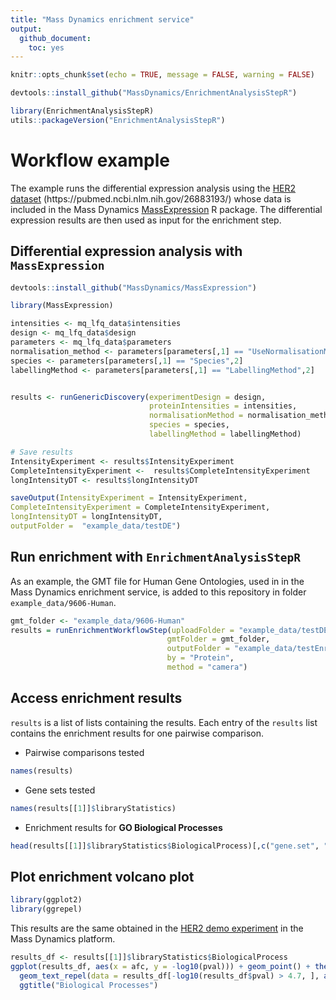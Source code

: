 ```yaml
---
title: "Mass Dynamics enrichment service"
output:
  github_document:
    toc: yes
---
```


```r
knitr::opts_chunk$set(echo = TRUE, message = FALSE, warning = FALSE)
```

```r
devtools::install_github("MassDynamics/EnrichmentAnalysisStepR")
```

```r
library(EnrichmentAnalysisStepR)
utils::packageVersion("EnrichmentAnalysisStepR")
```

# Workflow example

The example runs the differential expression analysis using the [HER2 dataset](https://app.massdynamics.com/experiments/papers/c6fc6c60-fe65-47cb-bd6d-a021f0ed8720#/volcano) (https://pubmed.ncbi.nlm.nih.gov/26883193/) whose data is included in the Mass Dynamics [MassExpression](https://github.com/MassDynamics/MassExpression) R package. The differential expression results are then used as input for the enrichment step.  

## Differential expression analysis with `MassExpression`

```r
devtools::install_github("MassDynamics/MassExpression")
```

```r
library(MassExpression)
```


```r
intensities <- mq_lfq_data$intensities
design <- mq_lfq_data$design
parameters <- mq_lfq_data$parameters
normalisation_method <- parameters[parameters[,1] == "UseNormalisationMethod",2]
species <- parameters[parameters[,1] == "Species",2]
labellingMethod <- parameters[parameters[,1] == "LabellingMethod",2]


results <- runGenericDiscovery(experimentDesign = design, 
                               proteinIntensities = intensities, 
                               normalisationMethod = normalisation_method, 
                               species = species, 
                               labellingMethod = labellingMethod)

# Save results
IntensityExperiment <- results$IntensityExperiment
CompleteIntensityExperiment <-  results$CompleteIntensityExperiment
longIntensityDT <- results$longIntensityDT

saveOutput(IntensityExperiment = IntensityExperiment, 
CompleteIntensityExperiment = CompleteIntensityExperiment,
longIntensityDT = longIntensityDT, 
outputFolder =  "example_data/testDE")
```

## Run enrichment with `EnrichmentAnalysisStepR`

As an example, the GMT file for Human Gene Ontologies, used in in the Mass Dynamics enrichment service, is added to this repository in folder `example_data/9606-Human`.  

```r
gmt_folder <- "example_data/9606-Human"
results = runEnrichmentWorkflowStep(uploadFolder = "example_data/testDE",
                                   gmtFolder = gmt_folder,
                                   outputFolder = "example_data/testEnrichment",
                                   by = "Protein",
                                   method = "camera")
```


## Access enrichment results

`results` is a list of lists containing the results. Each entry of the `results` list contains the enrichment results for one pairwise comparison.

- Pairwise comparisons tested 

```r
names(results)
```

- Gene sets tested

```r
names(results[[1]]$libraryStatistics)
```

- Enrichment results for **GO Biological Processes**

```r
head(results[[1]]$libraryStatistics$BiologicalProcess)[,c("gene.set", "afc","pval", "adj.pval", "observed", "name")]
```

## Plot enrichment volcano plot

```r
library(ggplot2)
library(ggrepel)
```

This results are the same obtained in the [HER2 demo experiment](https://app.massdynamics.com/experiments/papers/c6fc6c60-fe65-47cb-bd6d-a021f0ed8720#/enrichment-analysis) in the Mass Dynamics platform.  

```r
results_df <- results[[1]]$libraryStatistics$BiologicalProcess
ggplot(results_df, aes(x = afc, y = -log10(pval))) + geom_point() + theme_bw() +
  geom_text_repel(data = results_df[-log10(results_df$pval) > 4.7, ], aes(x = afc, y = -log10(pval), label = name)) + 
  ggtitle("Biological Processes")
```


